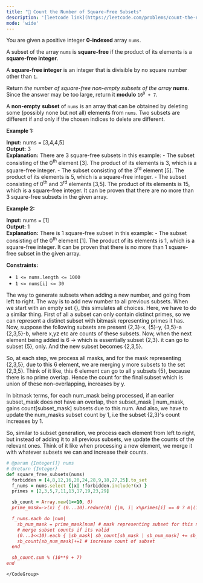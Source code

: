 ```yaml
---
title: "🧀 Count the Number of Square-Free Subsets"
description: '[leetcode link](https://leetcode.com/problems/count-the-number-of-square-free-subsets/description/)'
mode: 'wide'
---
```

<Tabs>
  <Tab title="Question" icon="circle-question" iconType="regular">
    <Card>
      <p>You are given a positive integer <strong>0-indexed</strong>&nbsp;array <code>nums</code>.</p>  <p>A subset of the array <code>nums</code> is <strong>square-free</strong> if the product of its elements is a <strong>square-free integer</strong>.</p>  <p>A <strong>square-free integer</strong> is an integer that is divisible by no square number other than <code>1</code>.</p>  <p>Return <em>the number of square-free non-empty subsets of the array</em> <strong>nums</strong>. Since the answer may be too large, return it <strong>modulo</strong> <code>10<sup>9</sup> + 7</code>.</p>  <p>A <strong>non-empty</strong>&nbsp;<strong>subset</strong> of <code>nums</code> is an array that can be obtained by deleting some (possibly none but not all) elements from <code>nums</code>. Two subsets are different if and only if the chosen indices to delete are different.</p>   <p><strong class="example">Example 1:</strong></p>   <strong>Input:</strong> nums = [3,4,4,5] <br/> <strong>Output:</strong> 3 <br/> <strong>Explanation:</strong> There are 3 square-free subsets in this example: - The subset consisting of the 0<sup>th</sup> element [3]. The product of its elements is 3, which is a square-free integer. - The subset consisting of the 3<sup>rd</sup> element [5]. The product of its elements is 5, which is a square-free integer. - The subset consisting of 0<sup>th</sup> and 3<sup>rd</sup> elements [3,5]. The product of its elements is 15, which is a square-free integer. It can be proven that there are no more than 3 square-free subsets in the given array.  <p><strong class="example">Example 2:</strong></p>   <strong>Input:</strong> nums = [1] <br/> <strong>Output:</strong> 1 <br/> <strong>Explanation:</strong> There is 1 square-free subset in this example: - The subset consisting of the 0<sup>th</sup> element [1]. The product of its elements is 1, which is a square-free integer. It can be proven that there is no more than 1 square-free subset in the given array.    <p><strong>Constraints:</strong></p>  <ul>  <li><code>1 &lt;= nums.length&nbsp;&lt;= 1000</code></li>  <li><code>1 &lt;= nums[i] &lt;= 30</code></li> </ul> 
    </Card>
  </Tab>
  <Tab title="Solution" icon="lightbulb" iconType="regular" >
    <Card>
      The way to generate subsets when adding a new number, and going from left to right. The way is to add new number to all previous subsets. When we start with an empty set &lbrace;&rbrace;, this simulates all choices. Here, we have to do a similar thing. First of all
a subset can only contain distinct primes, so we can represent a distinct subset with bitmask representing primes it has. Now, suppose the following subsets are present &lbrace;2,3&rbrace;-x, &lbrace;5&rbrace;-y, &lbrace;3,5&rbrace;-a &lbrace;2,3,5&rbrace;-b, where x,yz etc are counts of these subsets. Now, when the next element being added is 6 -&gt; which is essentially subset &lbrace;2,3&rbrace;. it can go to subset &lbrace;5&rbrace;, only. And the new subset becomes &lbrace;2,3,5&rbrace;.

So, at each step, we process all masks, and for the mask representing &lbrace;2,3,5&rbrace;, due to this 6 element, we are merging y more subsets to the set &lbrace;2,3,5&rbrace;. Think of it like, this 6 element can go to all y subsets &lbrace;5&rbrace;, because there is no prime overlap. Hence the count for the final subset which is union of these non-overlapping, increases by y.

In bitmask terms, for each num_mask being processed, if an earlier subset_mask does not have an overlap, then subset_mask | num_mask, gains count[subset_mask] subsets due to this num. And also, we have to update the num_masks subset count by 1, i.e the subset &lbrace;2,3&rbrace;'s count increases by 1.

So, similar to subset generation, we process each element from left to right, but instead of adding it to all previous subsets, we update the counts of the relevant ones. Think of it like when processing a new element, we merge it with whatever subsets we can and increase their counts.
</Card>
  <Expandable title="code">
    <CodeGroup dropdown>
```ruby title="Count the Number of Square-Free Subsets" lines
# @param {Integer[]} nums
# @return {Integer}
def square_free_subsets(nums)
  forbidden = [4,8,12,16,20,24,28,9,18,27,25].to_set
  f_nums = nums.select {|x| !forbidden.include?(x) }
  primes = [2,3,5,7,11,13,17,19,23,29]

  sb_count = Array.new(1<<10, 0)
  prime_mask=->(x) { (0...10).reduce(0) {|m, i| x%primes[i] == 0 ? m|(1<<i) : m } }

  f_nums.each do |num|
    sb_num_mask = prime_mask[num] # mask representing subset for this num
    # merge subset counts if its valid
    (0...1<<10).each { |sb_mask| sb_count[sb_mask | sb_num_mask] += sb_count[sb_mask] if sb_mask & sb_num_mask == 0 }
    sb_count[sb_num_mask]+=1 # increase count of subset
  end

  sb_count.sum % (10**9 + 7)
end

```
    </CodeGroup>
  </Expandable>
  </Tab>
</Tabs>